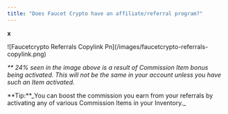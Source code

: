 ```yaml
---
title: "Does Faucet Crypto have an affiliate/referral program?"
---
```


**x**

<Frame>
  ![Faucetcrypto Referrals Copylink Pn](/images/faucetcrypto-referrals-copylink.png)
</Frame>

_\*\* 24% seen in the image above is a result of Commission Item bonus being activated. This will not be the same in your account unless you have such an Item activated._

<Note>
  **Tip:**_You can boost the commission you earn from your referrals by activating any of various Commission Items in your Inventory._ 
</Note>